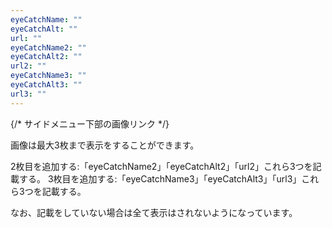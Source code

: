 ```yaml
---
eyeCatchName: ""
eyeCatchAlt: ""
url: ""
eyeCatchName2: ""
eyeCatchAlt2: ""
url2: ""
eyeCatchName3: ""
eyeCatchAlt3: ""
url3: ""
---
```


{/* サイドメニュー下部の画像リンク */}

画像は最大3枚まで表示をすることができます。

2枚目を追加する:「eyeCatchName2」「eyeCatchAlt2」「url2」これら3つを記載する。
3枚目を追加する:「eyeCatchName3」「eyeCatchAlt3」「url3」これら3つを記載する。

なお、記載をしていない場合は全て表示はされないようになっています。
